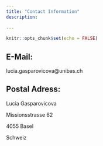 ```yaml
---
title: "Contact Information"
description: 
  
---
```


```r
knitr::opts_chunk$set(echo = FALSE)
```

<p style="text-align:center;"> ## E-Mail: 

<p style="text-align:center;"> lucia.gasparovicova@unibas.ch

<p style="text-align:center;">## Postal Adress:

<p style="text-align:center;"> Lucia Gasparovicova

<p style="text-align:center;"> Missionsstrasse 62

<p style="text-align:center;"> 4055 Basel

<p style="text-align:center;"> Schweiz 
